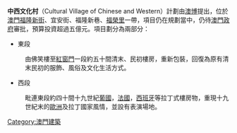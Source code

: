 {{Unreferenced|time=2012-09-13T13:07:50+00:00 }}
'''中西文化村'''（Cultural Village of Chinese and Western）計劃由[[澳門博彩股份有限公司|澳博]]提出，位於[[澳門|澳門]][[福隆新街|福隆新街]]、宜安街、福隆新巷、[[福榮里|福榮里]]一帶，項目仍在規劃當中，仍待[[澳門政府|澳門政府]]審批，預算投資超過五億元。項目劃分為兩部分： 
*東段 
:由佛笑樓至[[紅窗門|紅窗門]]一段約五十間清末、民初樓房，重新包裝，回復為原有清末民初的服飾、風俗及文化生活方式。 
*西段 
:毗連東段約四十間十九世紀[[葡國|葡國]]，[[法國|法國]]，[[西班牙|西班牙]]等拉丁式樓房物，重現十九世紀末的[[歐洲|歐洲]]及拉丁國家風情，並設有表演場地。

[[Category:澳門建築|Category:澳門建築]]